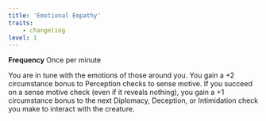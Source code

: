 ```yaml
---
title: 'Emotional Empathy'
traits:
    - changeling
level: 1
---
```


**Frequency** Once per minute

You are in tune with the emotions of those around you. You gain a +2 circumstance bonus to Perception checks to sense motive. If you succeed on a sense motive check (even if it reveals nothing), you gain a +1 circumstance bonus to the next Diplomacy, Deception, or Intimidation check you make to interact with the creature.
